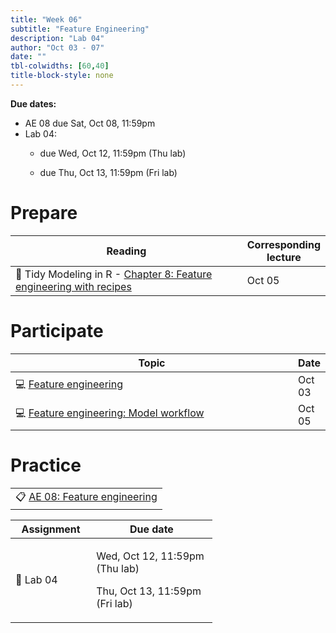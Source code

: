 ```yaml
---
title: "Week 06"
subtitle: "Feature Engineering"
description: "Lab 04"
author: "Oct 03 - 07"
date: ""
tbl-colwidths: [60,40]
title-block-style: none
---
```


::: callout-important
**Due dates:**

-   AE 08 due Sat, Oct 08, 11:59pm
-   Lab 04:
    -   due Wed, Oct 12, 11:59pm (Thu lab)

    -   due Thu, Oct 13, 11:59pm (Fri lab)
:::

# Prepare

| Reading                                                                                                  | Corresponding lecture |
|----------------------------------------------------------------------------------------------------------|-----------------------|
| 📖 Tidy Modeling in R - [Chapter 8: Feature engineering with recipes](https://www.tmwr.org/recipes.html) | Oct 05                |

# Participate

| Topic                                                                              | Date   |
|------------------------------------------------------------------------------------|--------|
| 💻 [Feature engineering](../slides/11-feature-engineering.qmd)                     | Oct 03 |
| 💻 [Feature engineering: Model workflow](../slides/12-feature-engineering-pt2.qmd) | Oct 05 |

# Practice

|                                                                                                    |
|----------------------------------------------------------------------------------------------------|
| 📋 [AE 08: Feature engineering](https://sta210-fa22.netlify.app/ae/ae-08-feature-engineering.html) |

+------------+--------------------------------+
| Assignment | Due date                       |
+============+================================+
| 📝 Lab 04  | Wed, Oct 12, 11:59pm (Thu lab) |
|            |                                |
|            | Thu, Oct 13, 11:59pm (Fri lab) |
+------------+--------------------------------+
